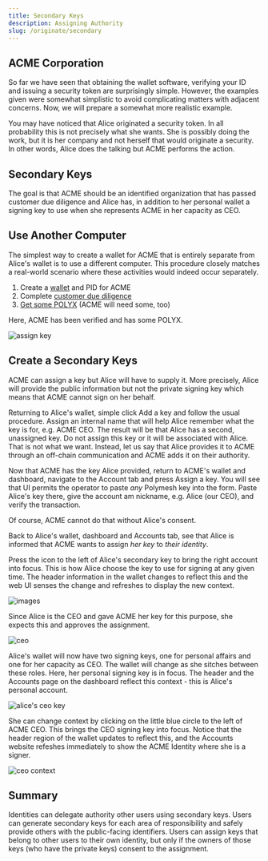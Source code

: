 ```yaml
---
title: Secondary Keys
description: Assigning Authority
slug: /originate/secondary
---
```


## ACME Corporation

So far we have seen that obtaining the wallet software, verifying your ID and issuing a security token are surprisingly simple. However, the examples given were somewhat simplistic to avoid complicating matters with adjacent concerns. Now, we will prepare a somewhat more realistic example. 

You may have noticed that Alice originated a security token. In all probability this is not precisely what she wants. She is possibly doing the work, but it is her company and not herself that would originate a security. In other words, Alice does the talking but ACME performs the action. 

## Secondary Keys

The goal is that ACME should be an identified organization that has passed customer due diligence and Alice has, in addition to her personal wallet a signing key to use when she represents ACME in her capacity as CEO. 

## Use Another Computer

The simplest way to create a wallet for ACME that is entirely separate from Alice's wallet is to use a different computer. This procedure closely matches a real-world scenario where these activities would indeed occur separately. 

1. Create a [wallet](./quickstart-wallet) and PID for ACME
2. Complete [customer due diligence](quickstart-cdd)
3. [Get some POLYX](quickstart-polyx) (ACME will need some, too)

Here, ACME has been verified and has some POLYX. 

![assign key](images/01-assign-key.png)

## Create a Secondary Keys

ACME can assign a key but Alice will have to supply it. More precisely, Alice will provide the public information but not the private signing key which means that ACME cannot sign on her behalf. 

Returning to Alice's wallet, simple click Add a key and follow the usual procedure. Assign an internal name that will help Alice remember what the key is for, e.g. ACME CEO. The result will be that Alice has a second, unassigned key. Do not assign this key or it will be associated with Alice. That is not what we want. Instead, let us say that Alice provides it to ACME through an off-chain communication and ACME adds it on their authority. 

Now that ACME has the key Alice provided, return to ACME's wallet and dashboard, navigate to the Account tab and press Assign a key. You will see that UI permits the operator to paste _any_ Polymesh key into the form. Paste Alice's key there, give the account am nickname, e.g. Alice (our CEO), and verify the transaction. 

Of course, ACME cannot do that without Alice's consent. 

Back to Alice's wallet, dashboard and Accounts tab, see that Alice is informed that ACME wants to assign _her key_ to _their identity_. 

<HighlightBox type="tip">

Press the icon to the left of Alice's secondary key to bring the right account into focus. This is how Alice choose the key to use for signing at any given time. The header information in the wallet changes to reflect this and the web UI senses the change and refreshes to display the new context.

</HighlightBox>

![images](images/02-approve-assignment.png)

Since Alice is the CEO and gave ACME her key for this purpose, she expects this and approves the assignment. 

![ceo](images/03-CEO.PNG)

Alice's wallet will now have two signing keys, one for personal affairs and one for her capacity as CEO. The wallet will change as she sitches between these roles. Here, her personal signing key is in focus. The header and the Accounts page on the dashboard reflect this context - this is Alice's personal account. 

![alice's ceo key](images/03-CEO.PNG)

She can change context by clicking on the little blue circle to the left of ACME CEO. This brings the CEO signing key into focus. Notice that the header region of the wallet updates to reflect this, and the Accounts website refeshes immediately to show the ACME Identity where she is a signer. 

![ceo context](images/04-ACME-context.png)

## Summary

Identities can delegate authority other users using secondary keys. Users can generate secondary keys for each area of responsibility and safely provide others with the public-facing identifiers. Users can assign keys that belong to other users to their own identity, but only if the owners of those keys (who have the private keys) consent to the assignment. 
